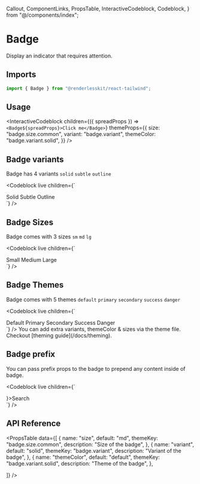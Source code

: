   Callout,
  ComponentLinks,
  PropsTable,
  InteractiveCodeblock,
  Codeblock,
} from "@/components/index";

# Badge

Display an indicator that requires attention.

<ComponentLinks github="badge" themeColor="badge" story="primitives-badge" />

## Imports

```js
import { Badge } from "@renderlesskit/react-tailwind";
```

## Usage

<InteractiveCodeblock
  children={({ spreadProps }) => `<Badge${spreadProps}>Click me</Badge>`}
  themeProps={{
    size: "badge.size.common",
    variant: "badge.variant",
    themeColor: "badge.variant.solid",
  }}
/>

## Badge variants

Badge has 4 variants `solid` `subtle` `outline`

<Codeblock
  live
  children={`
<div className="space-x-2">
  <Badge variant="solid">Solid</Badge>
  <Badge variant="subtle">Subtle</Badge>
  <Badge variant="outline">Outline</Badge>
</div>
`}
/>

## Badge Sizes

Badge comes with 3 sizes `sm` `md` `lg`

<Codeblock
  live
  children={`
<div className="space-x-2">
  <Badge size="sm">Small</Badge>
  <Badge size="md">Medium</Badge>
  <Badge size="lg">Large</Badge>
</div>
`}
/>

## Badge Themes

Badge comes with 5 themes `default` `primary` `secondary` `success` `danger`

<Codeblock
  live
  children={`
<div className="space-x-2">
  <Badge themeColor="default">Default</Badge>
  <Badge themeColor="primary">Primary</Badge>
  <Badge themeColor="secondary">Secondary</Badge>
  <Badge themeColor="success">Success</Badge>
  <Badge themeColor="danger">Danger</Badge>
</div>
`}
/>

<Callout>
  You can add extra variants, themeColor & sizes via the theme file. Checkout
  [theming guide](/docs/theming).
</Callout>

## Badge prefix

You can pass prefix props to the badge to prepend any content inside of badge.

<Codeblock
  live
  children={`
<div className="space-x-2">
  <Badge prefix={<SlotIcon />}>Search</Badge>
</div>
`}
/>

## API Reference

<PropsTable
  data={[
    {
      name: "size",
      default: "md",
      themeKey: "badge.size.common",
      description: "Size of the badge",
    },
    {
      name: "variant",
      default: "solid",
      themeKey: "badge.variant",
      description: "Variant of the badge",
    },
    {
      name: "themeColor",
      default: "default",
      themeKey: "badge.variant.solid",
      description: "Theme of the badge",
    },

]} />
